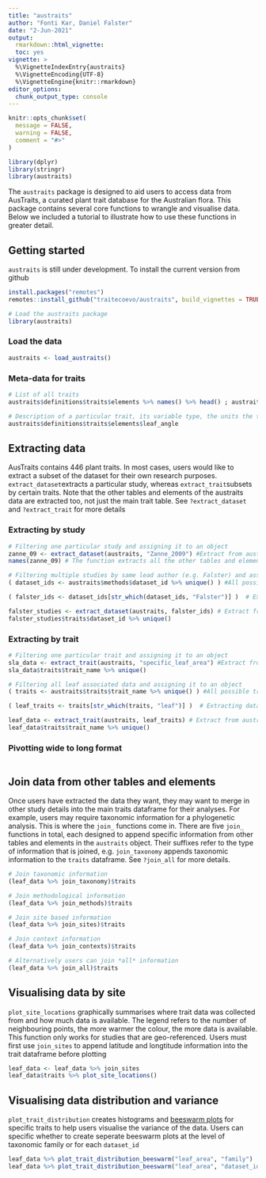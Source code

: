 ```yaml
---
title: "austraits"
author: "Fonti Kar, Daniel Falster"
date: "2-Jun-2021"
output: 
  rmarkdown::html_vignette:
  toc: yes
vignette: >
  %\VignetteIndexEntry{austraits}
  %\VignetteEncoding{UTF-8}
  %\VignetteEngine{knitr::rmarkdown}
editor_options: 
  chunk_output_type: console
---
```


```r
knitr::opts_chunk$set(
  message = FALSE,
  warning = FALSE,
  comment = "#>"
)

library(dplyr)
library(stringr)
library(austraits)
```

The `austraits` package is designed to aid users to access data from AusTraits, a curated plant trait database for the Australian flora. This package contains several core functions to wrangle and visualise data. Below we included a tutorial to illustrate how to use these functions in greater detail. 

## Getting started
`austraits` is still under development. To install the current version from github 
```r
install.packages("remotes")
remotes::install_github("traitecoevo/austraits", build_vignettes = TRUE)

# Load the austraits package
library(austraits)
```

### Load the data

```r
austraits <- load_austraits()
```


### Meta-data for traits
```r
# List of all traits
austraits$definitions$traits$elements %>% names() %>% head() ; austraits$definitions$traits$elements %>% names() %>% tail() 

# Description of a particular trait, its variable type, the units the trait is measured in and the range of trait values
austraits$definitions$traits$elements$leaf_angle
```

## Extracting data
AusTraits contains 446 plant traits. In most cases, users would like to extract a subset of the dataset for their own research purposes. `extract_dataset`extracts a particular study, whereas `extract_trait`subsets by certain traits. Note that the other tables and elements of the austraits data are extracted too, not just the main trait table. See `?extract_dataset` and `?extract_trait` for more details

### Extracting by study

```r
# Filtering one particular study and assigning it to an object
zanne_09 <- extract_dataset(austraits, "Zanne_2009") #Extract from austraits
names(zanne_09) # The function extracts all the other tables and elements

# Filtering multiple studies by same lead author (e.g. Falster) and assigning it to an object
( dataset_ids <- austraits$methods$dataset_id %>% unique() ) #All possible dataset_ids 

( falster_ids <- dataset_ids[str_which(dataset_ids, "Falster")] )  # Extracting dataset_ids with lead author "Falster" 

falster_studies <- extract_dataset(austraits, falster_ids) # Extract from austraits
falster_studies$traits$dataset_id %>% unique() 
```

### Extracting by trait
```r
# Filtering one particular trait and assigning it to an object
sla_data <- extract_trait(austraits, "specific_leaf_area") #Extract from austraits
sla_data$traits$trait_name %>% unique()

# Filtering all leaf associated data and assigning it to an object
( traits <- austraits$traits$trait_name %>% unique() ) #All possible traits 

( leaf_traits <- traits[str_which(traits, "leaf")] )  # Extracting data where "leaf" occurs in the trait_name

leaf_data <- extract_trait(austraits, leaf_traits) # Extract from austraits
leaf_data$traits$trait_name %>% unique() 
```

### Pivotting wide to long format

```r

```

## Join data from other tables and elements
Once users have extracted the data they want, they may want to merge in other study details into the main traits dataframe for their analyses. For example, users may require taxonomic information for a phylogenetic analysis. This is where the `join_` functions come in. There are five `join_` functions in total, each designed to append specific information from other tables and elements in the `austraits` object. Their suffixes refer to the type of information that is joined, e.g. `join_taxonomy` appends taxonomic information to the `traits` dataframe. See `?join_all` for more details. 

```r
# Join taxonomic information 
(leaf_data %>% join_taxonomy)$traits

# Join methodological information 
(leaf_data %>% join_methods)$traits

# Join site based information 
(leaf_data %>% join_sites)$traits

# Join context information 
(leaf_data %>% join_contexts)$traits

# Alternatively users can join *all* information 
(leaf_data %>% join_all)$traits
```

## Visualising data by site

`plot_site_locations` graphically summarises where trait data was collected from and how much data is available. The legend refers to the number of neighbouring points, the more warmer the colour, the more data is available. This function only works for studies that are geo-referenced. Users must first use `join_sites` to append  latitude and longtitude information into the trait dataframe before plotting

```r
leaf_data <- leaf_data %>% join_sites
leaf_data$traits %>% plot_site_locations()
```

## Visualising data distribution and variance

`plot_trait_distribution` creates histograms and [beeswarm plots](https://github.com/eclarke/ggbeeswarm) for specific traits to help users visualise the variance of the data. Users can specific whether to create seperate beeswarm plots at the level of taxonomic family or for each `dataset_id`

```r
leaf_data %>% plot_trait_distribution_beeswarm("leaf_area", "family")
leaf_data %>% plot_trait_distribution_beeswarm("leaf_area", "dataset_id")
```

